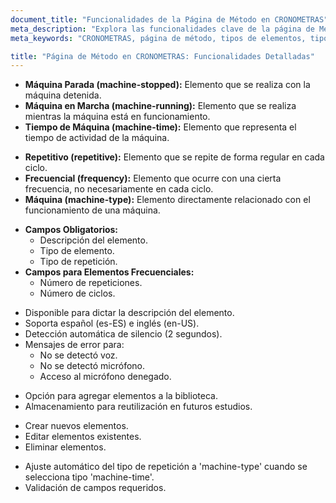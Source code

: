 ```yaml
---
document_title: "Funcionalidades de la Página de Método en CRONOMETRAS"
meta_description: "Explora las funcionalidades clave de la página de Método en CRONOMETRAS: tipos de elementos, repetición, formulario, reconocimiento de voz, biblioteca y gestión de elementos."
meta_keywords: "CRONOMETRAS, página de método, tipos de elementos, tipos de repetición, formulario, reconocimiento de voz, biblioteca de elementos, gestión de elementos, validaciones"

title: "Página de Método en CRONOMETRAS: Funcionalidades Detalladas"
---
```


<Section
  section={{
    title: "Tipos de Elementos: Define la Naturaleza de Cada Actividad",
    content:
      "CRONOMETRAS te permite clasificar los elementos según su relación con la maquinaria:",
    image: "/images/tipos de elementos en un estudio de tiempos de trabajo.png",
    imageClasses: "w-64 h-auto object-contain mx-auto section-image-hover",
    alt: "Tipos de elementos en CRONOMETRAS"
  }}
/>

*   **Máquina Parada (machine-stopped):**  Elemento que se realiza con la máquina detenida.
*   **Máquina en Marcha (machine-running):**  Elemento que se realiza mientras la máquina está en funcionamiento.
*   **Tiempo de Máquina (machine-time):**  Elemento que representa el tiempo de actividad de la máquina.

<Section
  section={{
    title: "Tipos de Repetición: Adapta el Cronometraje a la Frecuencia de la Tarea",
    content:
      "Clasifica los elementos según su patrón de repetición:",
    image: "/images/tipos de repetición en un estudio de métodos y tiempos.png",
    imageClasses: "w-64 h-auto object-contain mx-auto section-image-hover",
    alt: "Tipos de elementos en CRONOMETRAS"
  }}
/>

*   **Repetitivo (repetitive):**  Elemento que se repite de forma regular en cada ciclo.
*   **Frecuencial (frequency):**  Elemento que ocurre con una cierta frecuencia, no necesariamente en cada ciclo.
*   **Máquina (machine-type):**  Elemento directamente relacionado con el funcionamiento de una máquina.

<Section
  section={{
    title: "Formulario de Elemento: Captura la Información Esencial",
    content:
      "El formulario para crear o editar un elemento incluye los siguientes campos:",
  }}
/>

*   **Campos Obligatorios:**
    *   Descripción del elemento.
    *   Tipo de elemento.
    *   Tipo de repetición.
*   **Campos para Elementos Frecuenciales:**
    *   Número de repeticiones.
    *   Número de ciclos.

<Section
  section={{
    title: "Reconocimiento de Voz: Dictado Manos Libres",
    content:
      "Agiliza la descripción de elementos con el reconocimiento de voz:",
    image: "/images/reconocimiento de voz.png",
    imageClasses: "w-64 h-auto object-contain mx-auto section-image-hover",
    alt: "Reconocimiento de voz en CRONOMETRAS"
  }}
/>

*   Disponible para dictar la descripción del elemento.
*   Soporta español (es-ES) e inglés (en-US).
*   Detección automática de silencio (2 segundos).
*   Mensajes de error para:
    *   No se detectó voz.
    *   No se detectó micrófono.
    *   Acceso al micrófono denegado.

<Section
  section={{
    title: "Biblioteca de Elementos: Reutilización y Eficiencia",
    content:
      "Aprovecha la biblioteca de elementos para acelerar la creación de nuevos estudios:",
  }}
/>

*   Opción para agregar elementos a la biblioteca.
*   Almacenamiento para reutilización en futuros estudios.

<Section
  section={{
    title: "Gestión de Elementos: Control Total sobre tus Actividades",
    content:
      "CRONOMETRAS te permite gestionar tus elementos de forma eficiente:",
  }}
/>

*   Crear nuevos elementos.
*   Editar elementos existentes.
*   Eliminar elementos.


<Section
  section={{
    title: "Validaciones Inteligentes: Asegura la Consistencia de los Datos",
    content:
      "El sistema de validación de CRONOMETRAS te ayuda a evitar errores:",
  }}
/>

*   Ajuste automático del tipo de repetición a 'machine-type' cuando se selecciona tipo 'machine-time'.
*   Validación de campos requeridos.